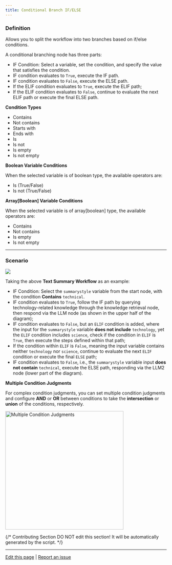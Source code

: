 ```yaml
---
title: Conditional Branch IF/ELSE
---
```


### Definition

Allows you to split the workflow into two branches based on if/else conditions.

A conditional branching node has three parts:

* IF Condition: Select a variable, set the condition, and specify the value that satisfies the condition.
* IF condition evaluates to `True`, execute the IF path.
* IF condition evaluates to `False`, execute the ELSE path.
* If the ELIF condition evaluates to `True`, execute the ELIF path;
* If the ELIF condition evaluates to `False`, continue to evaluate the next ELIF path or execute the final ELSE path.

**Condition Types**

* Contains
* Not contains
* Starts with
* Ends with
* Is
* Is not
* Is empty
* Is not empty

**Boolean Variable Conditions**

When the selected variable is of boolean type, the available operators are:
* Is (True/False)
* Is not (True/False)

**Array[Boolean] Variable Conditions**

When the selected variable is of array[boolean] type, the available operators are:
* Contains
* Not contains
* Is empty
* Is not empty

***

### Scenario

![](https://assets-docs.dify.ai/dify-enterprise-mintlify/en/guides/workflow/node/d26ffff1b2ad0989d46e80d6812cf2e7.png)

Taking the above **Text Summary Workflow** as an example:

* IF Condition: Select the `summarystyle` variable from the start node, with the condition **Contains** `technical`.
* IF condition evaluates to `True`, follow the IF path by querying technology-related knowledge through the knowledge retrieval node, then respond via the LLM node (as shown in the upper half of the diagram);
* IF condition evaluates to `False`, but an `ELIF` condition is added, where the input for the `summarystyle` variable **does not include** `technology`, yet the `ELIF` condition includes `science`, check if the condition in `ELIF` is `True`, then execute the steps defined within that path;
* If the condition within `ELIF` is `False`, meaning the input variable contains neither `technology` nor `science`, continue to evaluate the next `ELIF` condition or execute the final `ELSE` path;
* IF condition evaluates to `False`, i.e., the `summarystyle` variable input **does not contain** `technical`, execute the ELSE path, responding via the LLM2 node (lower part of the diagram).

**Multiple Condition Judgments**

For complex condition judgments, you can set multiple condition judgments and configure **AND** or **OR** between conditions to take the **intersection** or **union** of the conditions, respectively.

<img src="https://assets-docs.dify.ai/dify-enterprise-mintlify/en/guides/workflow/node/0b71ee7363e07298348e0c81e63481b0.png" alt="Multiple Condition Judgments" width="369" />

{/*
Contributing Section
DO NOT edit this section!
It will be automatically generated by the script.
*/}

---

[Edit this page](https://github.com/langgenius/dify-docs/edit/main/en/guides/workflow/node/ifelse.mdx) | [Report an issue](https://github.com/langgenius/dify-docs/issues/new?template=docs.yml)

